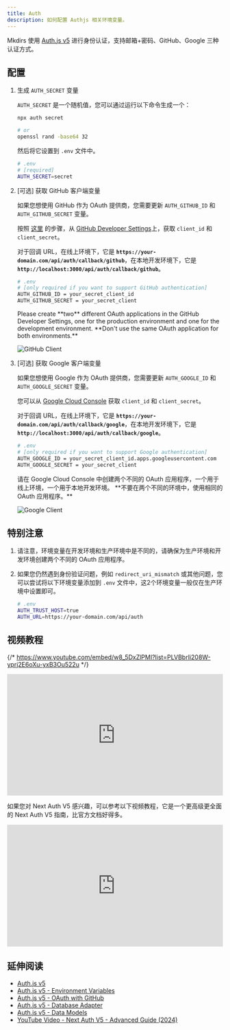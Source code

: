 ```yaml
---
title: Auth
description: 如何配置 Authjs 相关环境变量。
---
```



Mkdirs 使用 [Auth.js v5](https://authjs.dev/) 进行身份认证，支持邮箱+密码、GitHub、Google 三种认证方式。

## 配置

<Steps>

1. 生成 `AUTH_SECRET` 变量

    `AUTH_SECRET` 是一个随机值，您可以通过运行以下命令生成一个：

    ```bash
    npx auth secret

    # or
    openssl rand -base64 32
    ```

    然后将它设置到 `.env` 文件中。

    ```bash
    # .env
    # [required]
    AUTH_SECRET=secret
    ```

2. [可选] 获取 GitHub 客户端变量

    如果您想使用 GitHub 作为 OAuth 提供商，您需要更新 `AUTH_GITHUB_ID` 和 `AUTH_GITHUB_SECRET` 变量。

    按照 [这里](https://authjs.dev/guides/configuring-github) 的步骤，从 [GitHub Developer Settings](https://github.com/settings/developers)上，获取 `client_id` 和 `client_secret`。

    对于回调 URL，在线上环境下，它是 **`https://your-domain.com/api/auth/callback/github`**，在本地开发环境下，它是 **`http://localhost:3000/api/auth/callback/github`**。

    ```bash
    # .env
    # [only required if you want to support GitHub authentication]
    AUTH_GITHUB_ID = your_secret_client_id
    AUTH_GITHUB_SECRET = your_secret_client
    ```

    <Aside type="caution">
        Please create **two** different OAuth applications in the GitHub Developer Settings, one for the production environment and one for the development environment.
        **Don't use the same OAuth application for both environments.**
    </Aside>

    ![GitHub Client](../../../../assets/images/github-client.png)

3. [可选] 获取 Google 客户端变量

    如果您想使用 Google 作为 OAuth 提供商，您需要更新 `AUTH_GOOGLE_ID` 和 `AUTH_GOOGLE_SECRET` 变量。

    您可以从 [Google Cloud Console](https://console.cloud.google.com/apis/credentials) 获取 `client_id` 和 `client_secret`。

    对于回调 URL，在线上环境下，它是 **`https://your-domain.com/api/auth/callback/google`**，在本地开发环境下，它是 **`http://localhost:3000/api/auth/callback/google`**。

    ```bash
    # .env
    # [only required if you want to support Google authentication]
    AUTH_GOOGLE_ID = your_secret_client_id.apps.googleusercontent.com
    AUTH_GOOGLE_SECRET = your_secret_client
    ```

    <Aside type="caution">
        请在 Google Cloud Console 中创建两个不同的 OAuth 应用程序，一个用于线上环境，一个用于本地开发环境。
        **不要在两个不同的环境中，使用相同的 OAuth 应用程序。**
    </Aside>

    ![Google Client](../../../../assets/images/google-client.png)

</Steps>


## 特别注意

1. 请注意，环境变量在开发环境和生产环境中是不同的，请确保为生产环境和开发环境创建两个不同的 OAuth 应用程序。

2. 如果您仍然遇到身份验证问题，例如 `redirect_uri_mismatch` 或其他问题，您可以尝试将以下环境变量添加到 `.env` 文件中，这2个环境变量一般仅在生产环境中设置即可。

    ```bash
    # .env
    AUTH_TRUST_HOST=true
    AUTH_URL=https://your-domain.com/api/auth
    ```


## 视频教程

{/* https://www.youtube.com/embed/w8_5DxZlPMI?list=PLVBbrIi208W-yprj2E6oXu-yxB3Ou522u */}
<div style="position: relative; padding-bottom: 56.25%; height: 0; overflow: hidden;">
  <iframe 
    style="position: absolute; top: 0; left: 0; width: 100%; height: 100%;" 
    width="1280" 
    height="720" 
    src="https://www.youtube.com/embed/w8_5DxZlPMI?list=PLVBbrIi208W-yprj2E6oXu-yxB3Ou522u" 
    title="【5/9】配置 Authjs 相关的环境变量 —— 基于Mkdirs模板部署上线导航站的全流程记录" 
    frameborder="0" 
    allow="accelerometer; autoplay; clipboard-write; encrypted-media; gyroscope; picture-in-picture; web-share" 
    referrerpolicy="strict-origin-when-cross-origin" 
    allowfullscreen
  ></iframe>
</div>

如果您对 Next Auth V5 感兴趣，可以参考以下视频教程，它是一个更高级更全面的 Next Auth V5 指南，比官方文档好得多。

<div style="position: relative; padding-bottom: 56.25%; height: 0; overflow: hidden;">
  <iframe 
    style="position: absolute; top: 0; left: 0; width: 100%; height: 100%;" 
    width="1280" 
    height="720" 
    src="https://www.youtube.com/embed/1MTyCvS05V4" 
    title="Next Auth V5 - Advanced Guide (2024)" 
    frameborder="0" 
    allow="accelerometer; autoplay; clipboard-write; encrypted-media; gyroscope; picture-in-picture; web-share" 
    referrerpolicy="strict-origin-when-cross-origin" 
    allowfullscreen>
  </iframe>
</div>

## 延伸阅读

- [Auth.js v5](https://authjs.dev/getting-started/introduction)
- [Auth.js v5 - Environment Variables](https://authjs.dev/guides/environment-variables)
- [Auth.js v5 - OAuth with GitHub](https://authjs.dev/guides/configuring-github)
- [Auth.js v5 - Database Adapter](https://authjs.dev/guides/creating-a-database-adapter)
- [Auth.js v5 - Data Models](https://authjs.dev/concepts/database-models)
- [YouTube Video - Next Auth V5 - Advanced Guide (2024)](https://www.youtube.com/watch?v=1MTyCvS05V4)
